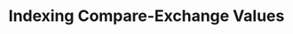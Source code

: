 ﻿---
title: "Indexing Compare-Exchange Values"
hide_table_of_contents: true
sidebar_label: "Indexing Compare-Exchange Values"
sidebar_position: 8
---




<LanguageSwitcher supportedLanguages={supportedLanguages} />

<LanguageContent language="csharp">
   <IndexingCmpXchgValuesCsharp />
</LanguageContent>

<LanguageContent language="java">
   <IndexingCmpXchgValuesJava />
</LanguageContent>

<LanguageContent language="nodejs">
   <IndexingCmpXchgValuesNodejs />
</LanguageContent>

<!---
### Indexes
- [What Are Indexes](../indexes/what-are-indexes)
- [Creating and Deploying Indexes](../indexes/creating-and-deploying)

### Client API
- [Session Change Tracking](../client-api/session/what-is-a-session-and-how-does-it-work#tracking-changes)
- [How to: Handle Document Relationships](../client-api/how-to/handle-document-relationships)

### Compare Exchange
- [Compare Exchange Overview](../compare-exchange/overview)
-->
